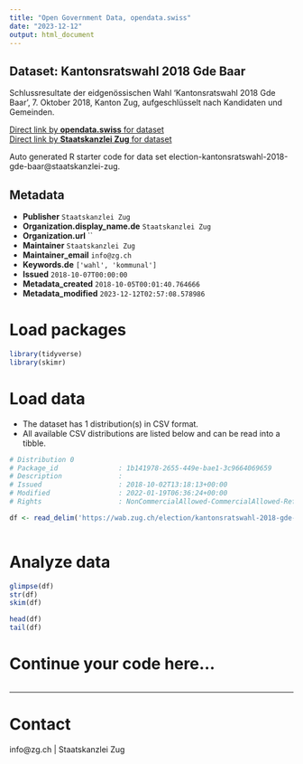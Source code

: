 ```yaml
---
title: "Open Government Data, opendata.swiss"
date: "2023-12-12"
output: html_document
---
```


## Dataset: Kantonsratswahl 2018 Gde Baar

Schlussresultate der eidgenössischen Wahl 'Kantonsratswahl 2018 Gde Baar', 7. Oktober 2018, Kanton Zug, aufgeschlüsselt nach Kandidaten und Gemeinden.

[Direct link by **opendata.swiss** for dataset](https://opendata.swiss/de/dataset/kantonsratswahl-2018-gde-baar)<br>
[Direct link by **Staatskanzlei Zug** for dataset](https://wab.zug.ch/election/kantonsratswahl-2018-gde-baar/data)

Auto generated R starter code for data set election-kantonsratswahl-2018-gde-baar@staatskanzlei-zug.

## Metadata

- **Publisher** `Staatskanzlei Zug`
- **Organization.display_name.de** `Staatskanzlei Zug`
- **Organization.url** ``
- **Maintainer** `Staatskanzlei Zug`
- **Maintainer_email** `info@zg.ch`
- **Keywords.de** `['wahl', 'kommunal']`
- **Issued** `2018-10-07T00:00:00`
- **Metadata_created** `2018-10-05T00:01:40.764666`
- **Metadata_modified** `2023-12-12T02:57:08.578986`


# Load packages

```r

library(tidyverse)
library(skimr)

```

# Load data

-   The dataset has 1 distribution(s) in CSV format.
-   All available CSV distributions are listed below and can be read into a tibble.

```r

# Distribution 0
# Package_id               : 1b141978-2655-449e-bae1-3c9664069659
# Description              : 
# Issued                   : 2018-10-02T13:18:13+00:00
# Modified                 : 2022-01-19T06:36:24+00:00
# Rights                   : NonCommercialAllowed-CommercialAllowed-ReferenceRequired

df <- read_delim('https://wab.zug.ch/election/kantonsratswahl-2018-gde-baar/data-csv')



```

# Analyze data

```r

glimpse(df)
str(df)
skim(df)

head(df)
tail(df)

```

# Continue your code here...

```r

```

------------------------------------------------------------------------

# Contact

info@zg.ch | Staatskanzlei Zug

